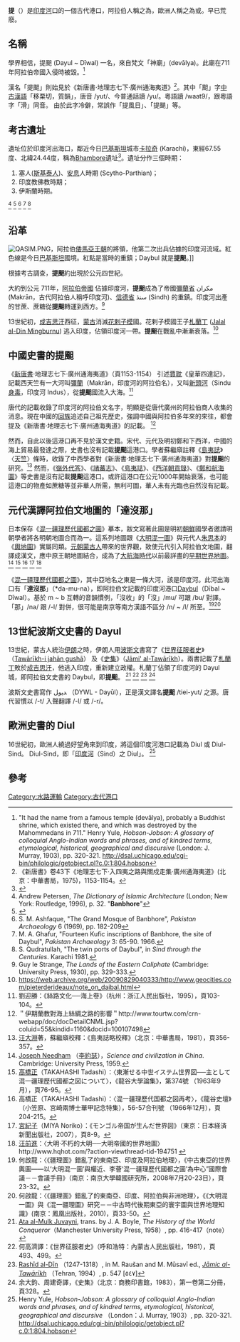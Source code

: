 {{Link style|time=2015-12-12T02:12:45+00:00}}

{{CJK-New-Char|4AFB|2B5C7}}
'''提{{僻字|䫻|左「風」右「日」}}'''（{{rtl-lang|ar|ﺪﻴﻮﻞ}}）是[[印度河|印度河]]口的一個古代港口，阿拉伯人稱之為{{rtl-lang|ar|ديبل}}，歐洲人稱之為{{lang|en|Diul}}或{{lang|en|Diul-Sindhu}}。早已荒廢。

==名稱==
學界相信，提䫻 (Dayul ~ Dīwal) 一名，來自梵文「神廟」(devālya)。此廟在711年阿拉伯帝國入侵時被毀。<ref>"It had the name from a famous temple (devālya), probably a Buddhist shrine, which existed there, and which was destroyed by the Mahommedans in 711."
Henry Yule, ''Hobson-Jobson: A glossary of colloquial Anglo-Indian words and phrases, and of kindred terms, etymological, historical, geographical and discursive'' (London: J. Murray, 1903), pp. 320-321.
http://dsal.uchicago.edu/cgi-bin/philologic/getobject.pl?c.0:1:804.hobson{{Dead link|date=2018年6月 |bot=InternetArchiveBot |fix-attempted=no }}</ref>

漢名「提䫻」則始見於《新唐書·地理志七下·廣州通海夷道》<ref>《新唐書》卷43下《地理志七下·入四夷之路與關戍走集·廣州通海夷道》(北京：中華書局，1975)，1153-1154。</ref>。其中「䫻」字[[中古漢語|中古漢語]]「移栗切，質韻」，唐音 /yut/、今普通話讀 /yu/。粵語讀 /waat9/，跟粵語字「滑」同音。
由於此字冷僻，常誤作「提風日」、「提颶」等。

==考古遺址==
遺址位於印度河出海口，鄰近今日[[巴基斯坦|巴基斯坦]]城市[[卡拉奇|卡拉奇]] (Karachi)，東經67.55度、北緯24.44度，稱為[[:en:Bhambore|Bhambore]]遺址<ref>{{cite book  | last = Haig  | first = Malcolm Robert  | title = The Indus Delta Country: A Memoir, Chiefly on Its Ancient Geography and History  | publisher = K. Paul, Trench, Trübner & Co., ltd.  | date = 1894  | location = Original from the University of Michigan  | pages = Page 42  | url = http://books.google.com/books?id=GZgtAAAAMAAJ&pg=RA1-PA42&dq=Debal&as_brr=1&ei=5MDHRt7fFI3goAK6--zUDw&ie=ISO-8859-1  | doi =   | id =   | access-date = 2008-07-07  | archive-date = 2014-06-27  | archive-url = https://web.archive.org/web/20140627000655/http://books.google.com/books?id=GZgtAAAAMAAJ&pg=RA1-PA42&dq=Debal&as_brr=1&ei=5MDHRt7fFI3goAK6--zUDw&ie=ISO-8859-1  | dead-url = no  }}</ref>。遺址分作三個時期：
#塞人([[斯基泰人|斯基泰人]])、[[安息_(国家)|安息]]人時期 (Scytho-Parthian)；
#印度教佛教時期；
#伊斯蘭時期。
<ref>Andrew Petersen, ''The Dictionary of Islamic Architecture'' (London; New York: Routledge, 1996), p. 32. "'''Banbhore'''"</ref>
<ref>{{Cite web |url=http://archnet.org/library/dictionary/entry.jsp?entry_id=DIA0042&mode=full |title=存档副本 |access-date=2008-07-07 |archive-date=2018-12-25 |archive-url=https://web.archive.org/web/20181225042626/http://archnet.org/ |dead-url=no }}</ref>
<ref>S. M. Ashfaque, "The Grand Mosque of Banbhore", ''Pakistan Archaeology'' 6 (1969), pp. 182-209</ref>
<ref>M. A. Ghafur, "Fourteen Kufic inscriptions of Banbhore, the site of Daybul", ''Pakistan Archaeology'' 3: 65-90. 1966.</ref>
<ref>S. Qudratullah, "The twin ports of Daybul", in ''Sind through the Centuries''. Karachi 1981.</ref>

== 沿革 ==
[[File:QASIM.PNG|thumb]]，阿拉伯[[倭馬亞王朝|倭馬亞王朝]]的將領，他第二次出兵佔據的印度河流域。紅色線是今日[[巴基斯坦|巴基斯坦]]國境。紅點是當時的重鎮；Daybul 就是'''提䫻'''。]]

根據考古調查，'''提䫻'''約出現於公元四世紀。

大約到公元 711年，[[阿拉伯帝國|阿拉伯帝國]] 佔據印度河，'''提䫻'''成為了帝國[[彌蘭省|彌蘭省]] مکران (Makrān，古代阿拉伯人稱呼印度河)、[[信德省|信德省]] سنڌ (Sindh) 的重鎮。印度河出產的甘蔗、蔗糖從'''提䫻'''轉運到西方。<ref>Guy le Strange, ''The Lands of the Eastern Caliphate'' (Cambridge: University Press, 1930), pp. 329-333.</ref>

13世紀初，[[成吉思汗|成吉思汗]]西征，[[蒙古|蒙古]]消滅[[花剌子模|花剌子模]]國。花剌子模國王子[[札蘭丁|札蘭丁]] ([[:en:Mingburnu|Jalal al-Din Mingburnu]]) 逃入印度，佔領印度河一帶。'''提䫻'''在戰亂中漸漸衰落。<ref>https://web.archive.org/web/20090829040333/http://www.geocities.com/pieterderideaux/note_on_daibal.html</ref>

==中國史書的提䫻==
《[[新唐書|新唐書]]·地理志七下·廣州通海夷道》（頁1153-1154） 引述[[賈耽|賈耽]]《皇華四達記》，記載西天竺有一大河叫[[彌蘭|彌蘭]]（Makrān，印度河的阿拉伯名），又叫[[新頭河|新頭河]]（Sindu [[身毒|身毒]]，印度河 Indus），從'''提䫻'''國流入大海。<ref>劉迎勝：《絲路文化──海上卷》（杭州：浙江人民出版社，1995），頁103-104。</ref>

唐代的記載收錄了印度河的阿拉伯文名字，明顯是從唐代廣州的阿拉伯商人收集的消息。現在中國的[[回族|回族]]追述自己祖先歷史，強調中國與阿拉伯多年來的來往，都會提及《新唐書·地理志七下·廣州通海夷道》的記載。
<ref>＂伊期蘭教對海上絲綢之路的影響＂http://www.tourtw.com/crn-webapp/doc/docDetailCNML.jsp?coluid=55&kindid=1160&docid=100107498</ref>

然而，自此以後這港口再不見於漢文史籍。宋代、元代及明初鄭和下西洋，中國的海上貿易最發達之際，史書也沒有記載'''提䫻'''這港口。學者蘇繼廎註釋《[[島夷誌|島夷誌]]》〈[[天竺|天竺]]〉條時，收錄了中西學者對《新唐書·地理志七下·廣州通海夷道》對'''提䫻'''的研究。<ref>[[汪大淵|汪大淵]]著，蘇繼廎校釋：《島夷誌略校釋》（北京：中華書局，1981），頁356-357。</ref>
然而，《[[嶺外代答|嶺外代答]]》、《[[諸蕃志|諸蕃志]]》、《[[島夷誌|島夷誌]]》、《[[西洋朝貢錄|西洋朝貢錄]]》、《[[鄭和航海圖|鄭和航海圖]]》等史書是沒有記載'''提䫻'''這港口。或許這港口在公元1000年開始衰落，也可能這港口的物產如蔗糖等並非華人所需，無利可圖，華人未有光臨也自然沒有記載。

==元代漢譯阿拉伯文地圖的「達沒那」==
日本保存《[[混一疆理歷代國都之圖|混一疆理歷代國都之圖]]》摹本，跋文寫著此圖是明初[[朝鮮|朝鮮]]國學者邀請明朝學者將各明朝地圖合而為一。這系列地圖跟《[[大明混一圖|大明混一圖]]》與元代人[[朱思本|朱思本]]的《[[輿地圖|輿地圖]]》實屬同類。[[元朝|元朝]][[蒙古人|蒙古人]]帶來的世界觀，致使元代引入阿拉伯文地圖，翻譯成漢文，應中原王朝地圖結合，成為了[[大航海時代|大航海時代]]以前最詳盡的[[:en:Early_world_maps|早期世界地圖]]。
<ref>[[:en:Joseph_Needham|Joseph Needham]] （[[李約瑟|李約瑟]]），''Science and civilization in China''. Cambridge: University Press, 1959.</ref>
<ref>[[高橋正|高橋正]]（TAKAHASHI Tadashi）：〈東漸せる中世イステム世界図──主として混一疆理歷代國都之図について〉，《龍谷大學論集》，第374號 （1963年9月），頁76-95。</ref>
<ref>高橋正（TAKAHASHI Tadashi）：〈混一疆理歷代国都之図再考〉，《龍谷史壇》（小笠原、宮崎兩博士華甲記念特集），56-57合刊號 （1966年12月），頁204-215。</ref>
<ref>[[宮紀子|宮紀子]]（MIYA Noriko）：《モンゴル帝国が生んだ世界図》（東京：日本経済新聞出版社，2007），頁8-9。</ref>
<ref>[[汪前進|汪前進]]：〈大明·不朽的大明──大明帝國的世界地圖〉http://www.hqhot.com/?action-viewthread-tid-194751 {{Wayback|url=http://www.hqhot.com/?action-viewthread-tid-194751 |date=20160304073900 }}</ref>

《[[混一疆理歷代國都之圖|混一疆理歷代國都之圖]]》，其中亞地名之東是一條大河，該是印度河。此河出海口有「'''達沒那'''」（*da-mu-na），即阿拉伯文記載的印度河港口[[Daybul|Daybul]]（Dībal ~ Dīwal）。基於 m ~ b 互轉的音韻慣例，「沒收」的「沒」/mu/ 可跟 /bu/ 對譯。「那」/na/ 跟 /-l/ 對併，很可能是南京等南方漢語不區分 /n/ ~ /l/ 所至。<ref>何啟龍：〈《疆理圖》錯亂了的東南亞、印度及阿拉伯地理〉，《中古東亞的世界輿圖——以‘大明混一圖’與權近、李薈‘混一疆理歷代國都之圖’為中心”國際會議－－會議手冊》（南京：南京大學韓國研究所，2008年7月20-23日），頁23-32。</ref><ref>何啟龍：〈《疆理圖》錯亂了的東南亞、印度、阿拉伯與非洲地理〉，《《大明混一圖》與《混一疆理圖》研究－－中古時代後期東亞的寰宇圖與世界地理知識》(南京：鳳凰出版社，2010)，頁33-50。</ref>
　
　

==13世紀波斯文史書的 Dayul==
13世紀，蒙古人統治[[伊朗|伊朗]]之時，伊朗人用[[波斯文|波斯文]]書寫了《[[世界征服者史|世界征服者史]]》（[[:en:Tarikh-i_Jahangushay-i_Juvaini|Tawārīkh-i jahān gushā]]） 及《[[史集|史集]]》（[[:en:Jami_al-Tawarikh|Jāmi' al-Tawārīkh]]）。兩書記載了[[札蘭丁|札蘭丁]]敗於[[成吉思汗|成吉思汗]]，他逃入印度，重新建立政權。札蘭丁佔領了印度河的 Dayul 城，即阿拉伯文史書的 Daybul，即'''提䫻'''。
<ref>[[:en:Ata_al-Mulk_Juvayni|Ata al-Mulk Juvayni]], trans. by J. A. Boyle, ''The History of the World Conqueror''（Manchester University Press, 1958）, pp. 416-417（note）</ref>
<ref>何高濟譯：《世界征服者史》（呼和浩特：內蒙古人民出版社，1981），頁493、499。</ref>
<ref>[[:en:Rashid-al-Din_Hamadani|Rashīd al-Dīn]] （1247-1318）, in M. Raušan and M. Mūsavī ed., ''[[:en:Jami_al-Tawarikh|Jāmic al-Tawārīkh]]'' （Tehran, 1994）, p. 547 [٥٤٧]</ref>
<ref>余大鈞、周建奇譯，《史集》（北京：商務印書館，1983），第一卷第二分冊，頁328。</ref>

波斯文史書寫作 ﺪﻴﻮﻞ （DYWL - Dayūl），正是漢文譯名'''提䫻''' /tiei-yut/ 之源。唐代習慣以 /-t/ 入聲翻譯 /-l/ 或 /-r/。

==歐洲史書的 Diul==
16世紀初，歐洲人繞過好望角來到印度，將這個印度河港口記載為 Diul 或 Diul-Sind。
Diul-Sind，即「[[印度河|印度河]]（Sind）之 Diul」。
<ref>Henry Yule, ''Hobson-Jobson: A glossary of colloquial Anglo-Indian words and phrases, and of kindred terms, etymological, historical, geographical and discursive'' （London：J. Murray, 1903）, pp. 320-321.
http://dsal.uchicago.edu/cgi-bin/philologic/getobject.pl?c.0:1:804.hobson{{Dead link|date=2018年6月 |bot=InternetArchiveBot |fix-attempted=no }}</ref>

==參考==
<div class="references-column">
<references/>
</div>

[[Category:水路運輸|Category:水路運輸]]
[[Category:古代港口|Category:古代港口]]